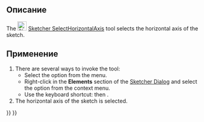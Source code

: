 <languages/>

<div class="mw-translate-fuzzy">
{{Docnav/ru
|[[Sketcher_SelectVerticalAxis/ru|Выбрать вертикальную ось]]
|[[Sketcher_SelectRedundantConstraints/ru|Выбрать избыточные ограничения]]
|[[Sketcher_Workbench/ru|Верстак "Sketcher"]]
|IconL=Sketcher SelectVerticalAxis.svg
|IconR=Sketcher SelectRedundantConstraints.svg
|IconC=Workbench_Sketcher.svg
}}
</div>

<div class="mw-translate-fuzzy">
{{GuiCommand/ru
|Name/ru=Выбрать горизонтальную ось
|Name=Sketcher_SelectHorizontalAxis
|MenuLocation=Sketch → Инструменты для эскиза → Выбрать горизонтальную ось
|Workbenches=[[Sketcher_Workbench/ru|Sketcher]]
|Shortcut=Shift+Ctrl+H
|Version=0.15
}}
</div>

<span id="Description"></span>
==Описание==

The [[Image:Sketcher_SelectHorizontalAxis.svg|24px]] [[Sketcher_SelectHorizontalAxis|Sketcher SelectHorizontalAxis]] tool selects the horizontal axis of the sketch.

<span id="Usage"></span>
==Применение==

# There are several ways to invoke the tool:
#* Select the {{MenuCommand|Sketch → Sketcher tools → [[File:Sketcher_SelectHorizontalAxis.svg|16px]] Select horizontal axis}} option from the menu.
#* Right-click in the '''Elements''' section of the [[Sketcher_Dialog|Sketcher Dialog]] and select the {{MenuCommand|[[Image:Sketcher_SelectHorizontalAxis.svg|16px]] Select Horizontal Axis}} option from the context menu.
#* Use the keyboard shortcut: {{KEY|Z}} then {{KEY|H}}.
# The horizontal axis of the sketch is selected.


<div class="mw-translate-fuzzy">
{{Docnav/ru
|[[Sketcher_SelectVerticalAxis/ru|Выбрать вертикальную ось]]
|[[Sketcher_SelectRedundantConstraints/ru|Выбрать избыточные ограничения]]
|[[Sketcher_Workbench/ru|Верстак "Sketcher"]]
|IconL=Sketcher SelectVerticalAxis.svg
|IconR=Sketcher SelectRedundantConstraints.svg
|IconC=Workbench_Sketcher.svg
}}
</div>

{{Sketcher_Tools_navi{{#translation:}}}}
{{Userdocnavi{{#translation:}}}}